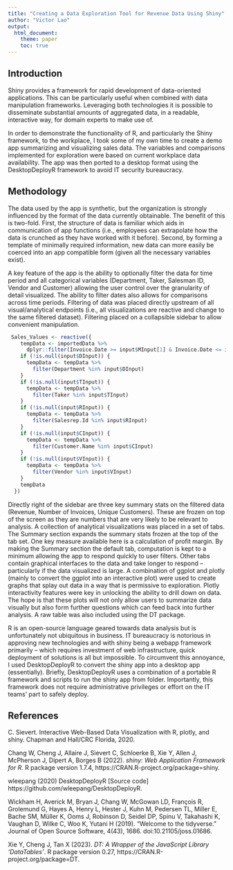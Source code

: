 ```yaml
---
title: "Creating a Data Exploration Tool for Revenue Data Using Shiny"
author: "Victor Lao"
output: 
  html_document:
    theme: paper
    toc: true
---
```


## Introduction

Shiny provides a framework for rapid development of data-oriented applications. This can be particularly useful when combined with data manipulation frameworks. Leveraging both technologies it is possible to disseminate substantial amounts of aggregated data, in a readable, interactive way, for domain experts to make use of. 

In order to demonstrate the functionality of R, and particularly the Shiny framework, to the workplace, I took some of my own time to create a demo app summarizing and visualizing sales data. The variables and comparisons implemented for exploration were based on current workplace data availability. The app was then ported to a desktop format using the DesktopDeployR framework to avoid IT security bureaucracy. 


## Methodology

The data used by the app is synthetic, but the organization is strongly influenced by the format of the data currently obtainable. The benefit of this is two-fold. First, the structure of data is familiar which aids in communication of app functions (i.e., employees can extrapolate how the data is crunched as they have worked with it before). Second, by forming a template of minimally required information, new data can more easily be coerced into an app compatible form (given all the necessary variables exist).

A key feature of the app is the ability to optionally filter the data for time period and all categorical variables (Department, Taker, Salesman ID, Vendor and Customer) allowing the user control over the granularity of detail visualized. The ability to filter dates also allows for comparisons across time periods. Filtering of data was placed directly upstream of all visual/analytical endpoints (i.e., all visualizations are reactive and change to the same filtered dataset). Filtering placed on a collapsible sidebar to allow convenient manipulation.

```r
 Sales_Values <- reactive({
    tempData <- importedData %>%
      dplyr::filter(Invoice.Date >= input$MInput[1] & Invoice.Date <= input$MInput[2])
    if (!is.null(input$DInput)) {
      tempData <- tempData %>%
        filter(Department %in% input$DInput)
    }
    if (!is.null(input$TInput)) {
      tempData <- tempData %>%
        filter(Taker %in% input$TInput)
    }
    if (!is.null(input$RInput)) {
      tempData <- tempData %>%
        filter(Salesrep.Id %in% input$RInput)
    }
    if (!is.null(input$CInput)) {
      tempData <- tempData %>%
        filter(Customer.Name %in% input$CInput)
    }
    if (!is.null(input$VInput)) {
      tempData <- tempData %>%
        filter(Vendor %in% input$VInput)
    }
    tempData
  })
```

Directly right of the sidebar are three key summary stats on the filtered data (Revenue, Number of Invoices, Unique Customers). These are frozen on top of the screen as they are numbers that are very likely to be relevant to analysis. 
A collection of analytical visualizations was placed in a set of tabs. The Summary section expands the summary stats frozen at the top of the tab set. One key measure available here is a calculation of profit margin. By making the Summary section the default tab, computation is kept to a minimum allowing the app to respond quickly to user filters. Other tabs contain graphical interfaces to the data and take longer to respond – particularly if the data visualized is large. 
A combination of ggplot and plotly (mainly to convert the ggplot into an interactive plot) were used to create graphs that splay out data in a way that is permissive to exploration. Plotly interactivity features were key in unlocking the ability to drill down on data. The hope is that these plots will not only allow users to summarize data visually but also form further questions which can feed back into further analysis. A raw table was also included using the DT package.

R is an open-source language geared towards data analysis but is unfortunately not ubiquitous in business. IT bureaucracy is notorious in approving new technologies and with shiny being a webapp framework primarily – which requires investment of web infrastructure, quick deployment of solutions is all but impossible. To circumvent this annoyance, I used DesktopDeployR to convert the shiny app into a desktop app (essentially). Briefly, DesktopDeployR uses a combination of a portable R framework and scripts to run the shiny app from folder. Importantly, this framework does not require administrative privileges or effort on the IT teams’ part to safely deploy. 

## References

C. Sievert. Interactive Web-Based Data Visualization with R, plotly, and shiny. Chapman and Hall/CRC Florida, 2020.

Chang W, Cheng J, Allaire J, Sievert C, Schloerke B, Xie Y, Allen J, McPherson J, Dipert A, Borges B (2022). _shiny: Web Application Framework for R_. R package version 1.7.4, https://CRAN.R-project.org/package=shiny.

wleepang (2020) DesktopDeployR [Source code] https://github.com/wleepang/DesktopDeployR.

Wickham H, Averick M, Bryan J, Chang W, McGowan LD, François R, Grolemund G, Hayes A, Henry L, Hester J, Kuhn M, Pedersen TL, Miller E, Bache SM, Müller K, Ooms J, Robinson D, Seidel DP, Spinu V, Takahashi K, Vaughan D, Wilke C, Woo K, Yutani H (2019). “Welcome to the tidyverse.” Journal of Open Source Software, 4(43), 1686. doi:10.21105/joss.01686.

Xie Y, Cheng J, Tan X (2023). _DT: A Wrapper of the JavaScript Library 'DataTables'_. R package version 0.27, https://CRAN.R-project.org/package=DT.
